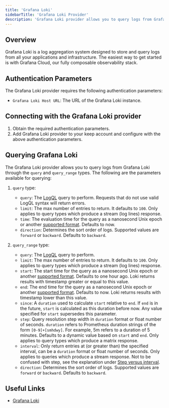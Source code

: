 ```yaml
---
title: 'Grafana Loki'
sidebarTitle: 'Grafana Loki Provider'
description: 'Grafana Loki provider allows you to query logs from Grafana Loki.'
---
```


## Overview

Grafana Loki is a log aggregation system designed to store and query logs from all your applications and infrastructure. The easiest way to get started is with Grafana Cloud, our fully composable observability stack.

## Authentication Parameters

The Grafana Loki provider requires the following authentication parameters:

- `Grafana Loki Host URL`: The URL of the Grafana Loki instance.

## Connecting with the Grafana Loki provider

1. Obtain the required authentication parameters.
2. Add Grafana Loki provider to your keep account and configure with the above authentication parameters.

## Querying Grafana Loki

The Grafana Loki provider allows you to query logs from Grafana Loki through the `query` and `query_range` types. The following are the parameters available for querying:

1. `query` type:

    - `query`: The [LogQL](https://grafana.com/docs/loki/latest/query/) query to perform. Requests that do not use valid LogQL syntax will return errors.
    - `limit`: The max number of entries to return. It defaults to `100`. Only applies to query types which produce a stream (log lines) response.
    - `time`: The evaluation time for the query as a nanosecond Unix epoch or another [supported format](https://grafana.com/docs/loki/latest/reference/loki-http-api/#timestamps). Defaults to now.
    - `direction`: Determines the sort order of logs. Supported values are `forward` or `backward`. Defaults to `backward`.

2. `query_range` type:

    - `query`: The [LogQL](https://grafana.com/docs/loki/latest/query/) query to perform.
    - `limit`: The max number of entries to return. It defaults to `100`. Only applies to query types which produce a stream (log lines) response.
    - `start`: The start time for the query as a nanosecond Unix epoch or another [supported format](https://grafana.com/docs/loki/latest/reference/loki-http-api/#timestamps). Defaults to one hour ago. Loki returns results with timestamp greater or equal to this value.
    - `end`: The end time for the query as a nanosecond Unix epoch or another [supported format](https://grafana.com/docs/loki/latest/reference/loki-http-api/#timestamps). Defaults to now. Loki returns results with timestamp lower than this value.
    - `since`: A `duration` used to calculate `start` relative to `end`. If `end` is in the future, `start` is calculated as this duration before now. Any value specified for `start` supersedes this parameter.
    - `step`: Query resolution step width in `duration` format or float number of seconds. `duration` refers to Prometheus duration strings of the form `[0-9]+[smhdwy]`. For example, 5m refers to a duration of 5 minutes. Defaults to a dynamic value based on `start` and `end`. Only applies to query types which produce a matrix response.
    - `interval`: Only return entries at (or greater than) the specified interval, can be a `duration` format or float number of seconds. Only applies to queries which produce a stream response. Not to be confused with step, see the explanation under [Step versus interval](https://grafana.com/docs/loki/latest/reference/loki-http-api/#step-versus-interval).
    - `direction`: Determines the sort order of logs. Supported values are `forward` or `backward`. Defaults to `backward`.

## Useful Links

- [Grafana Loki](https://grafana.com/oss/loki/)
